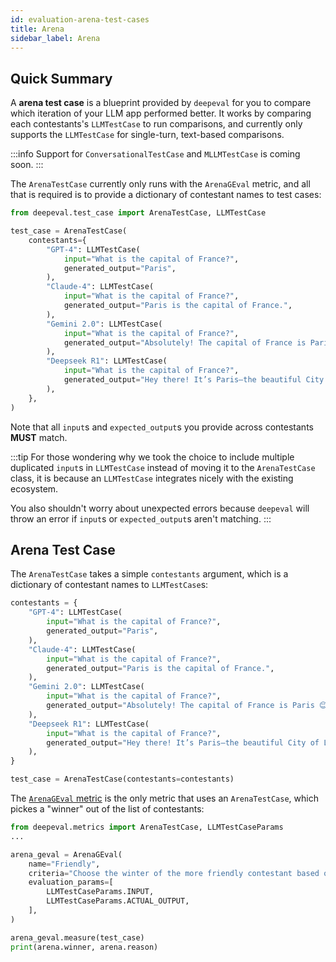 ```yaml
---
id: evaluation-arena-test-cases
title: Arena
sidebar_label: Arena
---
```


## Quick Summary

A **arena test case** is a blueprint provided by `deepeval` for you to compare which iteration of your LLM app performed better. It works by comparing each contestants's `LLMTestCase` to run comparisons, and currently only supports the `LLMTestCase` for single-turn, text-based comparisons.

:::info
Support for `ConversationalTestCase` and `MLLMTestCase` is coming soon.
:::

The `ArenaTestCase` currently only runs with the `ArenaGEval` metric, and all that is required is to provide a dictionary of contestant names to test cases:

```python title="main.py"
from deepeval.test_case import ArenaTestCase, LLMTestCase

test_case = ArenaTestCase(
    contestants={
        "GPT-4": LLMTestCase(
            input="What is the capital of France?",
            generated_output="Paris",
        ),
        "Claude-4": LLMTestCase(
            input="What is the capital of France?",
            generated_output="Paris is the capital of France.",
        ),
        "Gemini 2.0": LLMTestCase(
            input="What is the capital of France?",
            generated_output="Absolutely! The capital of France is Paris 😊",
        ),
        "Deepseek R1": LLMTestCase(
            input="What is the capital of France?",
            generated_output="Hey there! It’s Paris—the beautiful City of Light. Have a wonderful day!",
        ),
    },
)
```

Note that all `input`s and `expected_output`s you provide across contestants **MUST** match.

:::tip
For those wondering why we took the choice to include multiple duplicated `input`s in `LLMTestCase` instead of moving it to the `ArenaTestCase` class, it is because an `LLMTestCase` integrates nicely with the existing ecosystem.

You also shouldn't worry about unexpected errors because `deepeval` will throw an error if `input`s or `expected_output`s aren't matching.
:::

## Arena Test Case

The `ArenaTestCase` takes a simple `contestants` argument, which is a dictionary of contestant names to `LLMTestCase`s:

```python
contestants = {
    "GPT-4": LLMTestCase(
        input="What is the capital of France?",
        generated_output="Paris",
    ),
    "Claude-4": LLMTestCase(
        input="What is the capital of France?",
        generated_output="Paris is the capital of France.",
    ),
    "Gemini 2.0": LLMTestCase(
        input="What is the capital of France?",
        generated_output="Absolutely! The capital of France is Paris 😊",
    ),
    "Deepseek R1": LLMTestCase(
        input="What is the capital of France?",
        generated_output="Hey there! It’s Paris—the beautiful City of Light. Have a wonderful day!",
    ),
}

test_case = ArenaTestCase(contestants=contestants)
```

The [`ArenaGEval` metric](/docs/metrics-arena-g-eval) is the only metric that uses an `ArenaTestCase`, which pickes a "winner" out of the list of contestants:

```python
from deepeval.metrics import ArenaTestCase, LLMTestCaseParams
...

arena_geval = ArenaGEval(
    name="Friendly",
    criteria="Choose the winter of the more friendly contestant based on the input and generated output",
    evaluation_params=[
        LLMTestCaseParams.INPUT,
        LLMTestCaseParams.ACTUAL_OUTPUT,
    ],
)

arena_geval.measure(test_case)
print(arena.winner, arena.reason)
```
